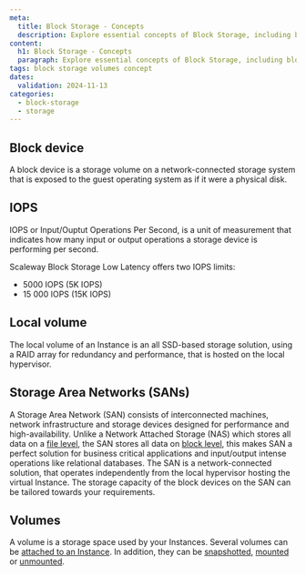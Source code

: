 ```yaml
---
meta:
  title: Block Storage - Concepts
  description: Explore essential concepts of Block Storage, including block devices, IOPS, SANs, local volumes, and their roles in enhancing storage performance and reliability.
content:
  h1: Block Storage - Concepts
  paragraph: Explore essential concepts of Block Storage, including block devices, IOPS, SANs, local volumes, and their roles in enhancing storage performance and reliability.
tags: block storage volumes concept
dates:
  validation: 2024-11-13
categories:
  - block-storage
  - storage
---
```


## Block device

A block device is a storage volume on a network-connected storage system that is exposed to the guest operating system as if it were a physical disk.

## IOPS

IOPS or Input/Ouptut Operations Per Second, is a unit of measurement that indicates how many input or output operations a storage device is performing per second.

Scaleway Block Storage Low Latency offers two IOPS limits:

- 5000 IOPS (5K IOPS)
- 15 000 IOPS (15K IOPS)

## Local volume

The local volume of an Instance is an all SSD-based storage solution, using a RAID array for redundancy and performance, that is hosted on the local hypervisor.

## Storage Area Networks (SANs)

A Storage Area Network (SAN) consists of interconnected machines, network infrastructure and storage devices designed for performance and high-availability. Unlike a Network Attached Storage (NAS) which stores all data on a [file level](https://www.scaleway.com/en/blog/understanding-the-different-types-of-storage/#what-is-file-storage), the SAN stores all data on [block level](https://www.scaleway.com/en/blog/understanding-the-different-types-of-storage/#what-is-block-storage), this makes SAN a perfect solution for business critical applications and input/output intense operations like relational databases. The SAN is a network-connected solution, that operates independently from the local hypervisor hosting the virtual Instance. The storage capacity of the block devices on the SAN can be tailored towards your requirements.

## Volumes

A volume is a storage space used by your Instances. Several volumes can be [attached to an Instance](/storage/block/how-to/attach-a-volume/). In addition, they can be [snapshotted](/storage/block/how-to/create-a-snapshot/), [mounted](/storage/block/api-cli/managing-a-volume/#mounting-and-using-a-block-storage-volume) or [unmounted](/storage/block/api-cli/unmounting-a-volume/).